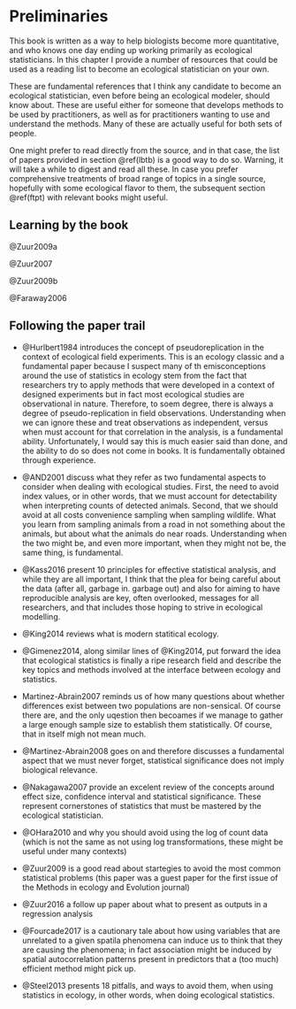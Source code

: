 # Preliminaries {#prelim}

This book is written as a way to help biologists become more quantitative, and who knows one day ending up working primarily as ecological statisticians. In this chapter I provide a number of resources that could be used as a reading list to become an ecological statistician on your own.

These are fundamental references that I think any candidate to become an ecological statistician, even before being an ecological modeler, should know about. These are useful either for someone that develops methods to be used by practitioners, as well as for practitioners wanting to use and understand the methods. Many of these are actually useful for both sets of people.

One might prefer to read directly from the source, and in that case, the list of papers provided in section \@ref(lbtb) is a good way to do so. Warning, it will take a while to digest and read all these. In case you prefer comprehensive treatments of broad range of topics in a single source, hopefully with some ecological flavor to them, the subsequent section \@ref(ftpt) with relevant books might useful. 

## Learning by the book {#lbtb}

@Zuur2009a

@Zuur2007

@Zuur2009b

@Faraway2006

## Following the paper trail {#ftpt}


* @Hurlbert1984 introduces the concept of pseudoreplication in the context of ecological field experiments. This is an ecology classic and a fundamental paper because I suspect many of th emisconceptions around the use of statistics in ecology stem from the fact that researchers try to apply methods that were developed in a context of designed experiments but in fact most ecological studies are observational in nature. Therefore, to soem degree, there is always a degree of pseudo-replication in field observations. Understanding when we can ignore these and treat observations as independent, versus when must account for that correlation in the analysis, is a fundamental ability. Unfortunately, I would say this is much easier said than done, and the ability to do so does not come in books. It is fundamentally obtained through experience. 

* @AND2001 discuss what they refer as two fundamental aspects to consider when dealing with ecological studies. First, the need to avoid index values, or in other words, that we must account for detectability when interpreting counts of detected animals. Second, that we should  avoid at all costs convenience sampling when sampling wildlife. What you learn from sampling animals from a road in not something about the animals, but about what the animals do near roads. Understanding when the two might be, and even more important, when they might not be, the same thing, is fundamental.

* @Kass2016 present 10 principles for effective statistical analysis, and while they are all important, I think that the plea for being careful about the data (after all, garbage in. garbage out) and also for aiming to have reproducible analysis are key, often overlooked, messages for all researchers, and that includes those hoping to strive in ecological modelling.

* @King2014 reviews what is modern statitical ecology. 

* @Gimenez2014, along similar lines of @King2014, put forward the idea that ecological statistics is finally a ripe research field and describe the key topics and methods involved at the interface between ecology and statistics.

* Martinez-Abrain2007 reminds us of how many questions about whether differences exist between two populations are non-sensical. Of course there are, and the only uqestion then becoames if we manage to gather a large enough sample size to establish them statistically. Of course, that in itself migh not mean much.

* @Martinez-Abrain2008 goes on and therefore discusses a fundamental aspect that we must never forget, statistical significance does not imply biological relevance.

* @Nakagawa2007 provide an excelent review of the concepts around effect size, confidence interval and statistical significance. These represent cornerstones of statistics that must be mastered by the ecological statistician.

* @OHara2010 and why you should avoid using the log of count data (which is not the same as not using log transformations, these might be useful under many contexts)

* @Zuur2009 is a good read about startegies to avoid the most common statistical problems (this paper was a guest paper for the first issue of the Methods in ecology and Evolution journal)

* @Zuur2016 a follow up paper about what to present as outputs in a regression analysis

* @Fourcade2017 is a cautionary tale about how using variables that are unrelated to a given spatila phenomena can induce us to think that they are causing the phenomena; in fact association might be induced by spatial autocorrelation patterns present in predictors that a (too much) efficient method might pick up.

* @Steel2013 presents 18 pitfalls, and ways to avoid them, when using statistics in ecology, in other words, when doing ecological statistics.
